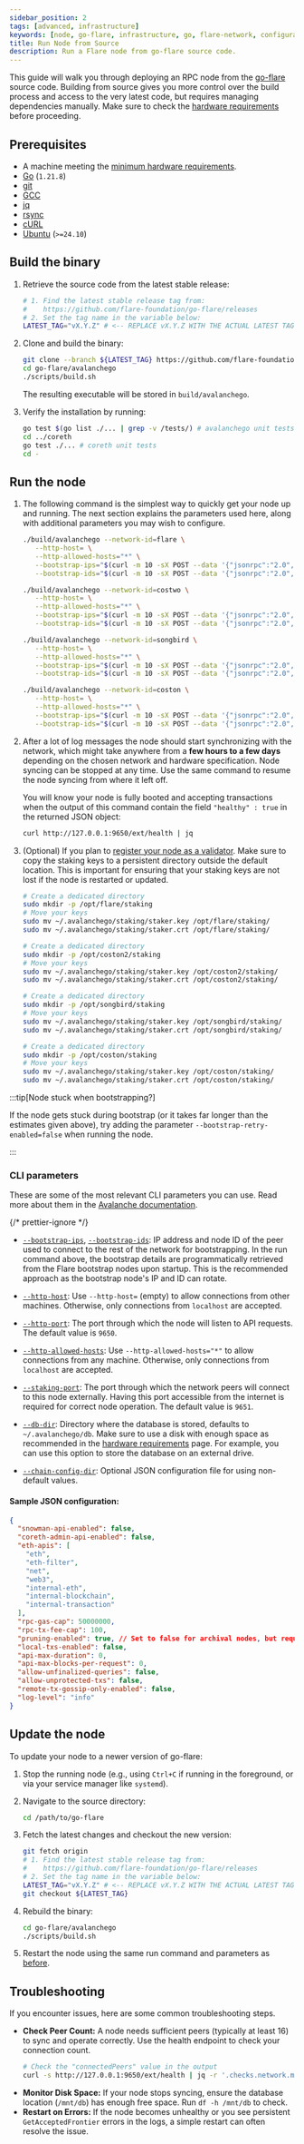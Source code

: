```yaml
---
sidebar_position: 2
tags: [advanced, infrastructure]
keywords: [node, go-flare, infrastructure, go, flare-network, configuration]
title: Run Node from Source
description: Run a Flare node from go-flare source code.
---
```



This guide will walk you through deploying an RPC node from the [go-flare](https://github.com/flare-foundation/go-flare) source code.
Building from source gives you more control over the build process and access to the very latest code, but requires managing dependencies manually.
Make sure to check the [hardware requirements](/run-node/system-requirements) before proceeding.

## Prerequisites

- A machine meeting the [minimum hardware requirements](/run-node/system-requirements).
- [Go](https://golang.org/doc/install) (`1.21.8`)
- [git](https://git-scm.com/downloads)
- [GCC](https://gcc.gnu.org/install/)
- [jq](https://stedolan.github.io/jq/download/)
- [rsync](https://rsync.samba.org/download.html)
- [cURL](https://curl.se/download.html)
- [Ubuntu](https://ubuntu.com) (`>=24.10`)

## Build the binary

1. Retrieve the source code from the latest stable release:

   ```bash
   # 1. Find the latest stable release tag from:
   #    https://github.com/flare-foundation/go-flare/releases
   # 2. Set the tag name in the variable below:
   LATEST_TAG="vX.Y.Z" # <-- REPLACE vX.Y.Z WITH THE ACTUAL LATEST TAG e.g. v1.11.0
   ```

2. Clone and build the binary:

   ```bash
   git clone --branch ${LATEST_TAG} https://github.com/flare-foundation/go-flare.git
   cd go-flare/avalanchego
   ./scripts/build.sh
   ```

   The resulting executable will be stored in `build/avalanchego`.

3. Verify the installation by running:

   ```bash
   go test $(go list ./... | grep -v /tests/) # avalanchego unit tests
   cd ../coreth
   go test ./... # coreth unit tests
   cd -
   ```

## Run the node

1. The following command is the simplest way to quickly get your node up and running. The next section explains the parameters used here, along with additional parameters you may wish to configure.

   <Tabs groupId="network" block>

   <TabItem value="flare" label="Flare Mainnet" default>

   ```bash
   ./build/avalanchego --network-id=flare \
      --http-host= \
      --http-allowed-hosts="*" \
      --bootstrap-ips="$(curl -m 10 -sX POST --data '{"jsonrpc":"2.0", "id":1, "method":"info.getNodeIP"}' -H 'content-type:application/json;' https://flare-bootstrap.flare.network/ext/info  | jq -r '.result.ip')" \
      --bootstrap-ids="$(curl -m 10 -sX POST --data '{"jsonrpc":"2.0", "id":1, "method":"info.getNodeID"}' -H 'content-type:application/json;' https://flare-bootstrap.flare.network/ext/info | jq -r '.result.nodeID')"
   ```

   </TabItem>

   <TabItem value="coston2" label="Flare Testnet Coston2">

   ```bash
   ./build/avalanchego --network-id=costwo \
      --http-host= \
      --http-allowed-hosts="*" \
      --bootstrap-ips="$(curl -m 10 -sX POST --data '{"jsonrpc":"2.0", "id":1, "method":"info.getNodeIP"}' -H 'content-type:application/json;' https://coston2-bootstrap.flare.network/ext/info  | jq -r '.result.ip')" \
      --bootstrap-ids="$(curl -m 10 -sX POST --data '{"jsonrpc":"2.0", "id":1, "method":"info.getNodeID"}' -H 'content-type:application/json;' https://coston2-bootstrap.flare.network/ext/info | jq -r '.result.nodeID')"
   ```

   </TabItem>

   <TabItem value="songbird" label="Songbird Canary-Network">

   ```bash
   ./build/avalanchego --network-id=songbird \
      --http-host= \
      --http-allowed-hosts="*" \
      --bootstrap-ips="$(curl -m 10 -sX POST --data '{"jsonrpc":"2.0", "id":1, "method":"info.getNodeIP"}' -H 'content-type:application/json;' https://songbird-bootstrap.flare.network/ext/info  | jq -r '.result.ip')" \
      --bootstrap-ids="$(curl -m 10 -sX POST --data '{"jsonrpc":"2.0", "id":1, "method":"info.getNodeID"}' -H 'content-type:application/json;' https://songbird-bootstrap.flare.network/ext/info | jq -r '.result.nodeID')"
   ```

   </TabItem>

   <TabItem value="coston" label="Songbird Testnet Coston">

   ```bash
   ./build/avalanchego --network-id=coston \
      --http-host= \
      --http-allowed-hosts="*" \
      --bootstrap-ips="$(curl -m 10 -sX POST --data '{"jsonrpc":"2.0", "id":1, "method":"info.getNodeIP"}' -H 'content-type:application/json;' https://coston-bootstrap.flare.network/ext/info  | jq -r '.result.ip')" \
      --bootstrap-ids="$(curl -m 10 -sX POST --data '{"jsonrpc":"2.0", "id":1, "method":"info.getNodeID"}' -H 'content-type:application/json;' https://coston-bootstrap.flare.network/ext/info | jq -r '.result.nodeID')"
   ```

   </TabItem>

   </Tabs>

2. After a lot of log messages the node should start synchronizing with the network, which might take anywhere from a **few hours to a few days** depending on the chosen network and hardware specification.
   Node syncing can be stopped at any time.
   Use the same command to resume the node syncing from where it left off.

   You will know your node is fully booted and accepting transactions when the output of this command contain the field `"healthy" : true` in the returned JSON object:

   ```bash
   curl http://127.0.0.1:9650/ext/health | jq
   ```

3. (Optional) If you plan to [register your node as a validator](/run-node/register-validator).
   Make sure to copy the staking keys to a persistent directory outside the default location.
   This is important for ensuring that your staking keys are not lost if the node is restarted or updated.

    <Tabs groupId="network" block>

    <TabItem value="flare" label="Flare Mainnet" default>

   ```bash
   # Create a dedicated directory
   sudo mkdir -p /opt/flare/staking
   # Move your keys
   sudo mv ~/.avalanchego/staking/staker.key /opt/flare/staking/
   sudo mv ~/.avalanchego/staking/staker.crt /opt/flare/staking/
   ```

    </TabItem>

    <TabItem value="coston2" label="Flare Testnet Coston2">

   ```bash
   # Create a dedicated directory
   sudo mkdir -p /opt/coston2/staking
   # Move your keys
   sudo mv ~/.avalanchego/staking/staker.key /opt/coston2/staking/
   sudo mv ~/.avalanchego/staking/staker.crt /opt/coston2/staking/
   ```

    </TabItem>

    <TabItem value="songbird" label="Songbird Canary-Network">

   ```bash
   # Create a dedicated directory
   sudo mkdir -p /opt/songbird/staking
   # Move your keys
   sudo mv ~/.avalanchego/staking/staker.key /opt/songbird/staking/
   sudo mv ~/.avalanchego/staking/staker.crt /opt/songbird/staking/
   ```

    </TabItem>

    <TabItem value="coston" label="Songbird Testnet Coston">

   ```bash
   # Create a dedicated directory
   sudo mkdir -p /opt/coston/staking
   # Move your keys
   sudo mv ~/.avalanchego/staking/staker.key /opt/coston/staking/
   sudo mv ~/.avalanchego/staking/staker.crt /opt/coston/staking/
   ```

    </TabItem>

    </Tabs>

:::tip[Node stuck when bootstrapping?]

If the node gets stuck during bootstrap (or it takes far longer than the estimates given above), try adding the parameter `--bootstrap-retry-enabled=false` when running the node.

:::

### CLI parameters

These are some of the most relevant CLI parameters you can use. Read more about them in the [Avalanche documentation](https://docs.avax.network/nodes/maintain/avalanchego-config-flags).

{/* prettier-ignore */}
- [`--bootstrap-ips`](https://build.avax.network/docs/nodes/configure/configs-flags#--bootstrap-ips-string),
  [`--bootstrap-ids`](https://build.avax.network/docs/nodes/configure/configs-flags#--bootstrap-ids-string):
  IP address and node ID of the peer used to connect to the rest of the network for bootstrapping. In the run command above, the bootstrap details are programmatically retrieved from the Flare bootstrap nodes upon startup. This is the recommended approach as the bootstrap node's IP and ID can rotate.

- [`--http-host`](https://build.avax.network/docs/nodes/configure/configs-flags#--http-host-string): Use `--http-host=` (empty) to allow connections from other machines. Otherwise, only connections from `localhost` are accepted.

- [`--http-port`](https://build.avax.network/docs/nodes/configure/configs-flags#--http-port-int): The port through which the node will listen to API requests. The default value is `9650`.

- [`--http-allowed-hosts`](https://build.avax.network/docs/nodes/configure/configs-flags#--http-allowed-hosts-string): Use `--http-allowed-hosts="*"` to allow connections from any machine. Otherwise, only connections from `localhost` are accepted.

- [`--staking-port`](https://build.avax.network/docs/nodes/configure/configs-flags#--staking-port-int): The port through which the network peers will connect to this node externally. Having this port accessible from the internet is required for correct node operation. The default value is `9651`.

- [`--db-dir`](https://build.avax.network/docs/nodes/configure/configs-flags#--db-dir-string-file-path): Directory where the database is stored, defaults to `~/.avalanchego/db`. Make sure to use a disk with enough space as recommended in the [hardware requirements](/run-node/system-requirements) page. For example, you can use this option to store the database on an external drive.

- [`--chain-config-dir`](https://build.avax.network/docs/nodes/configure/configs-flags#--chain-config-dir-string): Optional JSON configuration file for using non-default values.

#### Sample JSON configuration:

```json title="<chain-config-dir>/C/config.json"
{
  "snowman-api-enabled": false,
  "coreth-admin-api-enabled": false,
  "eth-apis": [
    "eth",
    "eth-filter",
    "net",
    "web3",
    "internal-eth",
    "internal-blockchain",
    "internal-transaction"
  ],
  "rpc-gas-cap": 50000000,
  "rpc-tx-fee-cap": 100,
  "pruning-enabled": true, // Set to false for archival nodes, but requires more disk space
  "local-txs-enabled": false,
  "api-max-duration": 0,
  "api-max-blocks-per-request": 0,
  "allow-unfinalized-queries": false,
  "allow-unprotected-txs": false,
  "remote-tx-gossip-only-enabled": false,
  "log-level": "info"
}
```

## Update the node

To update your node to a newer version of go-flare:

1.  Stop the running node (e.g., using `Ctrl+C` if running in the foreground, or via your service manager like `systemd`).
2.  Navigate to the source directory:

    ```bash
    cd /path/to/go-flare
    ```

3.  Fetch the latest changes and checkout the new version:

    ```bash
    git fetch origin
    # 1. Find the latest stable release tag from:
    #    https://github.com/flare-foundation/go-flare/releases
    # 2. Set the tag name in the variable below:
    LATEST_TAG="vX.Y.Z" # <-- REPLACE vX.Y.Z WITH THE ACTUAL LATEST TAG e.g. v1.11.0
    git checkout ${LATEST_TAG}
    ```

4.  Rebuild the binary:

    ```bash
    cd go-flare/avalanchego
    ./scripts/build.sh
    ```

5.  Restart the node using the same run command and parameters as [before](#run-the-node).

## Troubleshooting

If you encounter issues, here are some common troubleshooting steps.

- **Check Peer Count:** A node needs sufficient peers (typically at least 16) to sync and operate correctly. Use the health endpoint to check your connection count.
  ```bash
  # Check the "connectedPeers" value in the output
  curl -s http://127.0.0.1:9650/ext/health | jq -r '.checks.network.message'
  ```
- **Monitor Disk Space:** If your node stops syncing, ensure the database location (`/mnt/db`) has enough free space. Run `df -h /mnt/db` to check.
- **Restart on Errors:** If the node becomes unhealthy or you see persistent `GetAcceptedFrontier` errors in the logs, a simple restart can often resolve the issue.
